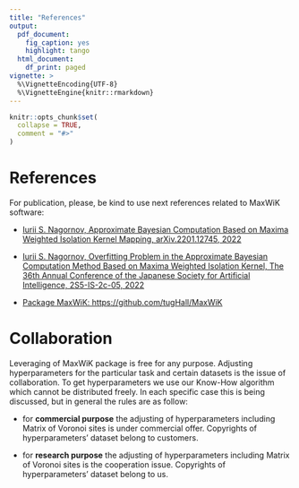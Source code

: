 ```yaml
---
title: "References"
output:
  pdf_document: 
    fig_caption: yes
    highlight: tango
  html_document:
    df_print: paged
vignette: >
  %\VignetteEncoding{UTF-8}
  %\VignetteEngine{knitr::rmarkdown}
---
```


```r
knitr::opts_chunk$set(
  collapse = TRUE,
  comment = "#>"
)
```

# References

For publication, please, be kind to use next references related to MaxWiK software:

-   [Iurii S. Nagornov, Approximate Bayesian Computation Based on Maxima Weighted Isolation Kernel Mapping, arXiv.2201.12745, 2022](https://doi.org/10.48550/arXiv.2201.12745)

-   [Iurii S. Nagornov, Overfitting Problem in the Approximate Bayesian Computation Method Based on Maxima Weighted Isolation Kernel, The 36th Annual Conference of the Japanese Society for Artificial Intelligence, 2S5-IS-2c-05, 2022](https://confit.atlas.jp/guide/event/jsai2022/subject/2S5-IS-2c-05/tables?cryptoId=)

-   [Package MaxWiK: https://github.com/tugHall/MaxWiK](https://github.com/tugHall/MaxWiK.git)

# Collaboration

Leveraging of MaxWiK package is free for any purpose. Adjusting hyperparameters for the particular task and certain datasets is the issue of collaboration. To get hyperparameters we use our Know-How algorithm which cannot be distributed freely. In each specific case this is being discussed, but in general the rules are as follow:

-   for **commercial purpose** the adjusting of hyperparameters including Matrix of Voronoi sites is under commercial offer. Copyrights of hyperparameters' dataset belong to customers.

-   for **research purpose** the adjusting of hyperparameters including Matrix of Voronoi sites is the cooperation issue. Copyrights of hyperparameters' dataset belong to us.
